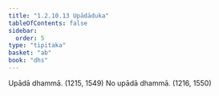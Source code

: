 ```yaml
---
title: "1.2.10.13 Upādāduka"
tableOfContents: false
sidebar:
  order: 5
type: "tipitaka"
basket: "ab"
book: "dhs"
---
```



<DynamicBreadcrumb />

<Division number="89" book="dhs" bookNo="29" page="12">

<Paragraph number="210" book="dhs">
Upādā dhammā. (<Emphasis>1215, 1549</Emphasis>)
</Paragraph>

<Paragraph number="211" book="dhs">
No upādā dhammā. (<Emphasis>1216, 1550</Emphasis>)
</Paragraph>
</Division>